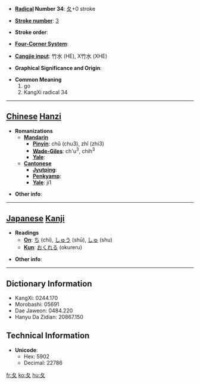 * '''[[Wiktionary:Chinese radical index| Radical]] Number 34''': [[Wiktionary:Chinese radical index 夂|夂]]+0 stroke

* '''[[Wiktionary:Chinese total strokes index|Stroke number]]''': [[Wiktionary:Chinese total strokes index 3|3]]

* '''Stroke order''': 

* '''[[Wiktionary:Chinese four corner index|Four-Corner System]]''': 

* '''[[Wiktionary:Chinese Cangjie index|Cangjie input]]''': 竹水 (HE), X竹水 (XHE)

* '''Graphical Significance and Origin''': 

* '''Common Meaning'''
*#go
*# KangXi radical 34


----

== [[Chinese]] [[Hanzi]] ==

* '''Romanizations'''
** '''[[Mandarin]]'''
*** '''[[Pinyin]]''': chǔ (chu3), zhǐ (zhi3)
*** '''[[Wade-Giles]]''': ch'u<sup>3</sup>, chih<sup>3</sup>
*** '''[[Yale]]''': 
** '''[[Cantonese]]'''
*** '''[[Jyutping]]''':
*** '''[[Penkyamp]]''': 
*** '''[[Yale]]''': ji1

* '''Other info''': 

----

== [[Japanese]] [[Kanji]] ==

* '''Readings'''
** '''[[On]]''': [[ち]] (chi), [[しゅう]] (shū), [[しゅ]] (shu)
** '''[[Kun]]''': [[おくれる]] (okureru)

* '''Other info''':  

----

== Dictionary Information ==

* KangXi: 0244.170
* Morobashi: 05691
* Dae Jaweon: 0484.220
* Hanyu Da Zidian: 20867.150

== Technical Information ==

* '''Unicode''':
** Hex: 5902
** Decimal: 22786

[[fr:夂]]
[[ko:夂]]
[[hu:夂]]